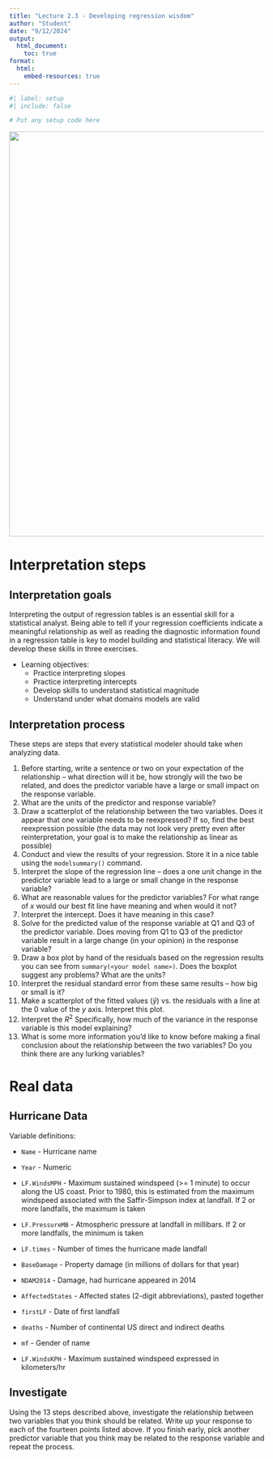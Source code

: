 ```yaml
---
title: "Lecture 2.3 - Developing regression wisdom" 
author: "Student"
date: "9/12/2024"
output:
  html_document:
    toc: true
format: 
  html:
    embed-resources: true
---
```


```r
#| label: setup
#| include: false

# Put any setup code here
```

![](hurricane.jpeg){width="800"}

# Interpretation steps

## Interpretation goals

Interpreting the output of regression tables is an essential skill for a statistical analyst. Being able to tell if your regression coefficients indicate a meaningful relationship as well as reading the diagnostic information found in a regression table is key to model building and statistical literacy. We will develop these skills in three exercises.

-   Learning objectives:
    -   Practice interpreting slopes
    -   Practice interpreting intercepts
    -   Develop skills to understand statistical magnitude
    -   Understand under what domains models are valid

## Interpretation process

These steps are steps that every statistical modeler should take when analyzing data.

1.  Before starting, write a sentence or two on your expectation of the relationship -- what direction will it be, how strongly will the two be related, and does the predictor variable have a large or small impact on the response variable.
2.  What are the units of the predictor and response variable?
3.  Draw a scatterplot of the relationship between the two variables. Does it appear that one variable needs to be reexpressed? If so, find the best reexpression possible (the data may not look very pretty even after reinterpretation, your goal is to make the relationship as linear as possible)
4.  Conduct and view the results of your regression. Store it in a nice table using the `modelsummary()` command.
5.  Interpret the slope of the regression line -- does a one unit change in the predictor variable lead to a large or small change in the response variable?
6.  What are reasonable values for the predictor variables? For what range of $x$ would our best fit line have meaning and when would it not?
7.  Interpret the intercept. Does it have meaning in this case?
8.  Solve for the predicted value of the response variable at Q1 and Q3 of the predictor variable. Does moving from Q1 to Q3 of the predictor variable result in a large change (in your opinion) in the response variable?
9.  Draw a box plot by hand of the residuals based on the regression results you can see from `summary(<your model name>)`. Does the boxplot suggest any problems? What are the units?
10. Interpret the residual standard error from these same results -- how big or small is it?
11. Make a scatterplot of the fitted values ($\hat{y}$) vs. the residuals with a line at the 0 value of the $y$ axis. Interpret this plot.
11. Interpret the $R^2$ Specifically, how much of the variance in the response variable is this model explaining?
13. What is some more information you'd like to know before making a final conclusion about the relationship between the two variables? Do you think there are any lurking variables?

# Real data

## Hurricane Data

Variable definitions:

-   `Name` - Hurricane name

-   `Year` - Numeric

-   `LF.WindsMPH` - Maximum sustained windspeed (\>= 1 minute) to occur along the US coast. Prior to 1980, this is estimated from the maximum windspeed associated with the Saffir-Simpson index at landfall. If 2 or more landfalls, the maximum is taken

-   `LF.PressureMB` - Atmospheric pressure at landfall in millibars. If 2 or more landfalls, the minimum is taken

-   `LF.times` - Number of times the hurricane made landfall

-   `BaseDamage` - Property damage (in millions of dollars for that year)

-   `NDAM2014` - Damage, had hurricane appeared in 2014

-   `AffectedStates` - Affected states (2-digit abbreviations), pasted together

-   `firstLF` - Date of first landfall

-   `deaths` - Number of continental US direct and indirect deaths

-   `mf` - Gender of name

-   `LF.WindsKPH` - Maximum sustained windspeed expressed in kilometers/hr

## Investigate

Using the 13 steps described above, investigate the relationship between two variables that you think should be related. Write up your response to each of the fourteen points listed above. If you finish early, pick another predictor variable that you think may be related to the response variable and repeat the process.
